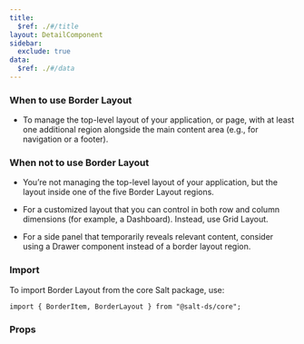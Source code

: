 ```yaml
---
title:
  $ref: ./#/title
layout: DetailComponent
sidebar:
  exclude: true
data:
  $ref: ./#/data
---
```


### When to use Border Layout

- To manage the top-level layout of your application, or page, with at least one additional region alongside the main content area (e.g., for navigation or a footer).

### When not to use Border Layout

- You’re not managing the top-level layout of your application, but the layout inside one of the five Border Layout regions.

- For a customized layout that you can control in both row and column dimensions (for example, a Dashboard). Instead, use Grid Layout.

- For a side panel that temporarily reveals relevant content, consider using a Drawer component instead of a border layout region.

### Import

To import Border Layout from the core Salt package, use:

```
import { BorderItem, BorderLayout } from "@salt-ds/core";
```

### Props

<PropsTable componentName="BorderLayout" />
